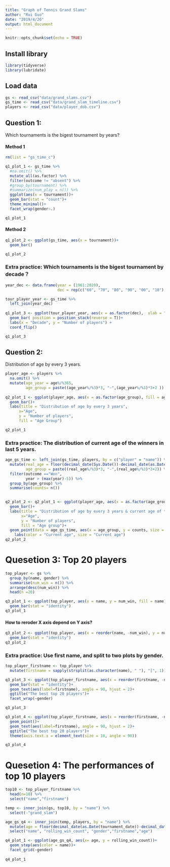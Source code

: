 ```yaml
---
title: "Graph of Tennis Grand Slams"
author: "Rui Guo"
date: "2019/4/26"
output: html_document
---
```


```r
knitr::opts_chunk$set(echo = TRUE)
```

## Install library

```r
library(tidyverse)
library(lubridate)
```

## Load data

```r
gs <- read_csv("data/grand_slams.csv")
gs_time <- read_csv("data/grand_slam_timeline.csv")
players <- read_csv("data/player_dob.csv") 
```

## Question 1:

  Which tournaments is the bigest tournament by years?
  
#### Method 1
  

```r

rm(list = "gs_time_c")

q1_plot_1 <- gs_time %>% 
  #na.omit() %>% 
  mutate_all(as.factor) %>% 
  filter(outcome != "absent") %>% 
  #group_by(tournament) %>% 
  #summarize(num_play = n()) %>% 
  ggplot(aes(x = tournament))+
  geom_bar(stat = "count")+
  theme_minimal()+
  facet_wrap(gender~.)

q1_plot_1

```


#### Method 2


```r

q1_plot_2 <- ggplot(gs_time, aes(x = tournament))+
  geom_bar()

q1_plot_2

```


### Extra practice: Which tournaments is the bigest tournament by decade？


```r

year_dec <- data.frame(year = (1961:2020),
                       dec = rep(c("60", "70", "80", "90", "00", "10"), each = 10))

tour_player_year <- gs_time %>% 
  left_join(year_dec)
  
q1_plot_3 <- ggplot(tour_player_year, aes(x = as.factor(dec),  xlab = "number", fill = tournament))+
  geom_bar( position = position_stack(reverse = T))+
  labs(x = "Decade", y = "Number of players") +
  coord_flip()

q1_plot_3

```
  
## Question 2:

  Distribution of age by every 3 years. 
  
```r
player_age <- players %>% 
  na.omit() %>% 
  mutate(age_year = age%/%365,
         age_group = paste((age_year%/%3)*3, "-",(age_year%/%3)*3+2 ))
  
q2_plot_1 <- ggplot(player_age, aes(x = as.factor(age_group), fill = age_group))+
  geom_bar()+
  labs(title = "Distribution of age by every 3 years",
      x="Age", 
      y = "Number of players",
      fill = "Age Group")

q2_plot_1
```

### Extra practice: The distribution of current age of the winners in last 5 years.

```r
age_gs_time <- left_join(gs_time, players, by = c("player" = "name")) %>% 
  mutate(real_age = floor(decimal_date(Sys.Date())-decimal_date(as.Date(date_of_birth))),
         age_group = paste((real_age%/%3)*3, "-",(real_age%/%3)*3+2)) %>% 
  filter(outcome =="Won",
         year > (max(year)-5)) %>% 
  group_by(age_group) %>% 
  summarise(counts= n())
  

q2_plot_2 <- q2_plot_1 <- ggplot(player_age, aes(x = as.factor(age_group), fill = age_group))+
  geom_bar()+
  labs(title = "Distribution of age by every 3 years & current age of the winners in last 5 years",
       x="Age", 
       y = "Number of players",
       fill = "Age group")+
  geom_point(data = age_gs_time, aes(x = age_group, y = counts, size = age_group, color = age_group))+ 
    labs(color = "Current age", size = "Current age")
q2_plot_2

```

# Quesetion 3: Top 20 players 
```r

top_player <- gs %>% 
  group_by(name, gender) %>% 
  summarise(num_win = n()) %>% 
  arrange(desc(num_win)) %>% 
  head(n =20) 

q3_plot_1 <- ggplot(top_player, aes(x = name, y = num_win, fill = name))+
  geom_bar(stat = "identity")
q3_plot_1
```

#### How to reroder X axis depend on Y axis?

```r
q3_plot_2 <- ggplot(top_player, aes(x = reorder(name, -num_win), y = num_win, fill = name))+
  geom_bar(stat = "identity")
q3_plot_2

```

### Extra practice: Use first name, and split to two plots by gender.

```r
top_player_firstname <- top_player %>% 
  mutate(firstname = sapply(strsplit(as.character(name), " "), "[", 1))

q3_plot_3 <- ggplot(top_player_firstname, aes(x = reorder(firstname, -num_win), y = num_win, fill = firstname))+
  geom_bar(stat = "identity")+
  geom_text(aes(label=firstname), angle = 90, hjust = 2)+
  ggtitle("The best top 20 players")+
  facet_wrap(~gender)

q3_plot_3
```

```r

q3_plot_4 <- ggplot(top_player_firstname, aes(x = reorder(firstname, -num_win), y = num_win, color = gender, size = num_win))+
  geom_point()+
  geom_text(aes(label=firstname), angle = 90, hjust = 2)+
  ggtitle("The best top 20 players")+
  theme(axis.text.x = element_text(size = 10, angle = 90))  

q3_plot_4

```

# Quesetion 4: The performances of top 10 players 

```r
top10 <- top_player_firstname %>% 
  head(n=10) %>% 
  select("name","firstname")

temp <- inner_join(gs, top10, by = "name") %>% 
  select(-"grand_slam")

age_gs_q4 <- inner_join(temp, players, by = "name") %>% 
  mutate(age = floor(decimal_date(as.Date(tournament_date))-decimal_date(as.Date(date_of_birth)))) %>% 
  select("name", "rolling_win_count", "gender","firstname","age")

q4_plot_1 <- ggplot(age_gs_q4, aes(x= age, y = rolling_win_count))+
  geom_step(aes(color = name))+
  facet_grid(~gender)
  
q4_plot_1
```






  
